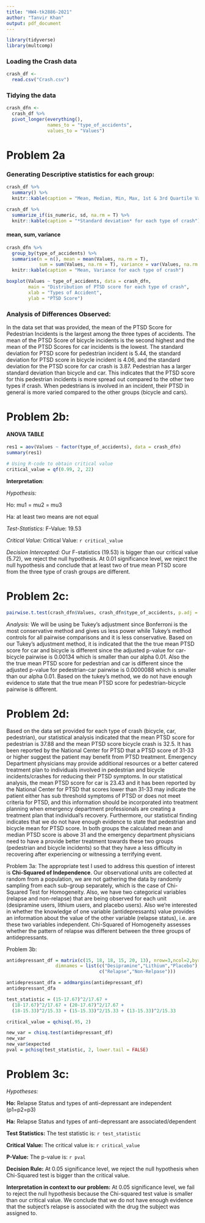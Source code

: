 ```yaml
---
title: "HW4-tk2886-2021"
author: "Tanvir Khan"
output: pdf_document
---
```



```r
library(tidyverse)
library(multcomp)
```

### Loading the Crash data 
```r
crash_df <- 
  read.csv("Crash.csv")
```

### Tidying the data 
```r
crash_dfn <-
  crash_df %>%
  pivot_longer(everything(), 
               names_to = "type_of_accidents",
               values_to = "Values")
```

# Problem 2a
### Generating Descriptive statistics for each group: 
```r
crash_df %>% 
  summary() %>% 
  knitr::kable(caption = "Mean, Median, Min, Max, 1st & 3rd Quartile Values for each type of crash")
```


```r
crash_df %>% 
  summarize_if(is_numeric, sd, na.rm = T) %>%
  knitr::kable(caption = "*Standard deviation* for each type of crash")
```

#### mean, sum, variance
```r
crash_dfn %>% 
  group_by(type_of_accidents) %>% 
  summarise(n = n(), mean = mean(Values, na.rm = T), 
            sum = sum(Values, na.rm = T), variance = var(Values, na.rm = T)) %>%
  knitr::kable(caption = "Mean, Variance for each type of crash")
```


```r
boxplot(Values ~ type_of_accidents, data = crash_dfn,
        main = "Distribution of PTSD score for each type of crash",
        xlab = "Types of Accident",
        ylab = "PTSD Score")
```

### Analysis of Differences Observed:
In the data set that was provided, the mean of the PTSD Score for Pedestrian Incidents is the largest among the three types of accidents. The mean of the PTSD Score of bicycle incidents is the second highest and the mean of the PTSD Scores for car incidents is the lowest. The standard deviation for PTSD score for pedestrian incident is 5.44, the standard deviation for PTSD score in bicycle incident is 4.06, and the standard deviation for the PTSD score for car crash is 3.87. Pedestrian has a larger standard deviation than bicycle and car. This indicates that the PTSD score for this pedestrian incidents is more spread out compared to the other two types if crash. When pedestrians is involved in an incident, their PTSD in general is more varied compared to the other groups (bicycle and cars). 


\newpage 


# Problem 2b: 

#### ANOVA TABLE 
```r
res1 = aov(Values ~ factor(type_of_accidents), data = crash_dfn) 
summary(res1) 
```
 
 
 


```r
# Using R-code to obtain critical value 
critical_value = qf(0.99, 2, 22)
```

**Interpretation**: 

*Hypothesis:*

Ho: mu1 = mu2 = mu3

Ha: at least two means are not equal 

*Test-Statistics:*
F-Value: 19.53

*Critical Value:*
Critical Value: `r critical_value`

*Decision Intercepted:*
Our F-statistics (19.53) is bigger than our critical value (5.72), we reject the null hypothesis. At 0.01 significance level, we reject the null hypothesis and conclude that at least two of true mean PTSD score from the three type of crash groups are different. 


\newpage





# Problem 2c:
```r
pairwise.t.test(crash_dfn$Values, crash_dfn$type_of_accidents, p.adj = 'bonferroni')
```
*Analysis:* We will be using be Tukey's adjustment since Bonferroni is the most conservative method and gives us less power while Tukey's method controls for all pairwise comparisons and it is less conservative. Based on our Tukey's adjustment method, it is indicated that the the true mean PTSD score for car and bicycle is different since the adjusted p-value for car-bicycle pairwise is 0.00134 which is smaller than our alpha 0.01. Also the the true mean PTSD score for pedestrian and car is different since the adjusted p-value for pedestrian-car pairwise is 0.0000088 which is smaller than our alpha 0.01. Based on the tukey's method, we do not have enough evidence to state that the true mean PTSD score for pedestrian-bicycle pairwise is different. 



# Problem 2d:
Based on the data set provided for each type of crash (bicycle, car, pedestrian), our statistical analysis indicated that the mean PTSD score for pedestrian is 37.88 and the mean PTSD score bicycle crash is 32.5. It has been reported by the National Center for PTSD that a PTSD score of 31-33 or higher suggest the patient may benefit from PTSD treatment. Emergency Department physicians may provide additional resources or a better catered treatment plan to individuals involved in pedestrian and bicycle incidents/crashes for reducing their PTSD symptoms. In our statistical analysis, the mean PTSD score for car is 23.43 and it has been reported by the National Center for PTSD that scores lower than 31-33 may indicate the patient either has sub threshold symptoms of PTSD or does not meet criteria for PTSD, and this information should be incorporated into treatment planning when emergency department professionals are creating a treatment plan that individual's recovery. Furthermore, our statistical finding indicates that we do not have enough evidence to state that pedestrian and bicycle mean for PTSD score. In both groups the calculated mean and median PTSD score is above 31 and the emergency department physicians need to have a provide better treatment towards these two groups (pedestrian and bicycle incidents) so that they have a less difficulty in recovering after experiencing or witnessing a terrifying event. 


Problem 3a:
The appropriate test I used to address this question of interest is **Chi-Squared of Independence**. Our observational units are collected at random from a population, we are not gathering the data by randomly sampling from each sub-group separately, which is the case of Chi-Squared Test for Homogeneity. Also, we have two categorical variables (relapse and non-relapse) that are being observed for each unit (desipramine users, lithium users, and placebo users). Also we're interested in whether the knowledge of one variable (antidepressants) value provides an information about the value of the other variable (relapse status), i.e. are these two variables independent. Chi-Squared of Homogeneity assesses whether the pattern of relapse was different between the three groups of antidepressants. 







Problem 3b:

```r
antidepressant_df = matrix(c(15, 18, 18, 15, 20, 13), nrow=3,ncol=2,byrow=T,
                  dimnames = list(c("Desipramine","Lithium","Placebo"), 
                                  c("Relapse","Non-Relpase")))

antidepressant_dfa = addmargins(antidepressant_df)
antidepressant_dfa
```


```r
test_statistic = (15-17.67)^2/17.67 + 
  (18-17.67)^2/17.67 + (20-17.67)^2/17.67 + 
  (18-15.33)^2/15.33 + (15-15.33)^2/15.33 + (13-15.33)^2/15.33
```

```r
critical_value = qchisq(.95, 2)
```

```r
new_var = chisq.test(antidepressant_df)
new_var
new_var$expected
pval = pchisq(test_statistic, 2, lower.tail = FALSE)
```


# Problem 3c:

*Hypotheses:*

**Ho:** Relapse Status and types of anti-depressant are independent (p1=p2=p3)

**Ha:** Relapse Status and types of anti-depressant are associated/dependent 

**Test Statistics:**
The test statistic is: `r test_statistic`

**Critical Value:**
The critical value is: `r critical_value`

**P-Value:**
The p-value is: `r pval`


**Decision Rule:**
At 0.05 significance level, we reject the null hypothesis when Chi-Squared test is bigger than the critical value. 

**Interpretation in context to our problem:**
At 0.05 significance level, we fail to reject the null hypothesis because the Chi-squared test value is smaller than our critical value. We conclude that we do not have enough evidence that the subject's relapse is associated with the drug the subject was assigned to. 



